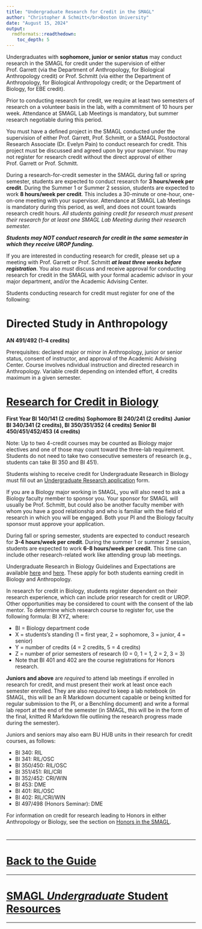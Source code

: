 ```yaml
---
title: "Undergraduate Research for Credit in the SMAGL"
author: "Christopher A Schmitt</br>Boston University"
date: "August 15, 2024"
output: 
  rmdformats::readthedown:
    toc_depth: 5
---
```


Undergraduates with **sophomore, junior or senior status** may conduct research in the SMAGL for credit under the supervision of either Prof. Garrett (via the Department of Anthropology, for Biological Anthropology credit) or Prof. Schmitt (via either the Department of Anthropology, for Biological Anthropology credit; or the Department of Biology, for EBE credit).

Prior to conducting research for credit, we require at least two semesters of research on a volunteer basis in the lab, with a commitment of 10 hours per week. Attendance at SMAGL Lab Meetings is mandatory, but summer research negotiable during this period.

You must have a defined project in the SMAGL conducted under the supervision of either Prof. Garrett, Prof. Schmitt, or a SMAGL Postdoctoral Research Associate (Dr. Evelyn Pain) to conduct research for credit. This project must be discussed and agreed upon by your supervisor. You may not register for research credit without the direct approval of either Prof. Garrett or Prof. Schmitt.

During a research-for-credit semester in the SMAGL during fall or spring semester, students are expected to conduct research for **3 hours/week per credit**. During the Summer 1 or Summer 2 session, students are expected to work **8 hours/week per credit**. This includes a 30-minute or one-hour, one-on-one meeting with your supervisor. Attendance at SMAGL Lab Meetings is mandatory during this period, as well, and does not count towards research credit hours. *All students gaining credit for research must present their research for at least one SMAGL Lab Meeting during their research semester.*

***Students may NOT conduct research for credit in the same semester in which they receive UROP funding.***

If you are interested in conducting research for credit, please set up a meeting with Prof. Garrett or Prof. Schmitt ***at least three weeks before registration***. You also *must* discuss and receive approval for conducting research for credit in the SMAGL with your formal academic advisor in your major department, and/or the Academic Advising Center.

Students conducting research for credit must register for one of the following:

# Directed Study in Anthropology

**AN 491/492 (1-4 credits)**

Prerequisites: declared major or minor in Anthropology, junior or senior status, consent of instructor, and approval of the Academic Advising Center. Course involves ndividual instruction and directed research in Anthropology. Variable credit depending on intended effort, 4 credits maximum in a given semester.

# [Research for Credit in Biology](https://www.bu.edu/biology/research-credit/)

**First Year BI 140/141  (2 credits)**
**Sophomore BI 240/241  (2 credits)**
**Junior BI 340/341 (2 credits), BI 350/351/352 (4 credits)**
**Senior BI 450/451/452/453 (4 credits)**

Note: Up to two 4-credit courses may be counted as Biology major electives and one of those may count toward the three-lab requirement. Students do not need to take two consecutive semesters of research (e.g., students can take BI 350 and BI 451).

Students wishing to receive credit for Undergraduate Research in Biology must fill out an [Undergraduate Research application](http://www.bu.edu/biology/research-app/) form.

If you are a Biology major working in SMAGL, you will also need to ask a Biology faculty member to sponsor you. Your sponsor for SMAGL will usually be Prof. Schmitt, but could also be another faculty member with whom you have a good relationship and who is familiar with the field of research in which you will be engaged. Both your PI and the Biology faculty sponsor must approve your application.

During fall or spring semester, students are expected to conduct research for **3-4 hours/week per credit**. During the summer 1 or summer 2 session, students are expected to work **6-8 hours/week per credit**. This time can include other research-related work like attending group lab meetings.

Undergraduate Research in Biology Guidelines and Expectations are available [here](https://www.bu.edu/biology/files/2018/08/Biology-Research-Guidelines-8-8-2018.pdf) and [here](https://www.bu.edu/biology/research-credit/). These apply for both students earning credit in Biology and Anthropology.

In research for credit in Biology, students register dependent on their research experience, which can include prior research for credit or UROP. Other opportunities may be considered to count with the consent of the lab mentor. To determine which research course to register for, use the following formula: BI XYZ, where:

*	BI = Biology department code
*	X = students’s standing (1 = first year, 2 = sophomore, 3 = junior, 4 = senior)
*	Y = number of credits (4 = 2 credits, 5 = 4 credits)
*	Z = number of prior semesters of research (0 = 0, 1 = 1, 2 = 2, 3 = 3)
*	Note that BI 401 and 402 are the course registrations for Honors research.

**Juniors and above** are *required* to attend lab meetings if enrolled in research for credit, and must present their work at least once each semester enrolled. They are also *required* to keep a lab notebook (in SMAGL, this will be an R Markdown document capable or being knitted for  regular submission to the PI, or a Benchling document) and write a formal lab report at the end of the semester (in SMAGL, this will be in the form of the final, knitted R Markdown file outlining the research progress made during the semester).

Juniors and seniors may also earn BU HUB units in their research for credit courses, as follows:

*	BI 340: RIL
*	BI 341: RIL/OSC
*	BI 350/450: RIL/OSC
*	BI 351/451: RIL/CRI
*	BI 352/452: CRI/WIN
*	BI 453: DME
*	BI 401: RIL/OSC
*	BI 402: RIL/CRI/WIN
*	BI 497/498 (Honors Seminar): DME

For information on credit for research leading to Honors in either Anthropology or Biology, see the section on [Honors in the SMAGL](http://fuzzyatelin.github.io/smagl_student_guide/ugrad_honors.html). 

#
#
#
#
#
#
#
#
#
#

***

# [**Back to the Guide**](https://fuzzyatelin.github.io/smagl_student_guide/overview.html)

***
# [**SMAGL *Undergraduate* Student Resources**](https://fuzzyatelin.github.io/smagl_student_guide/smagl_ugrad.html)
***